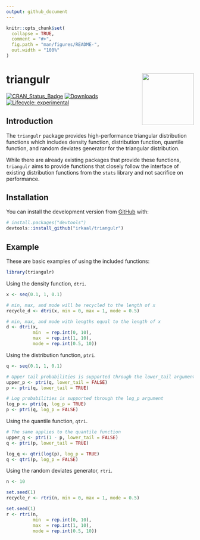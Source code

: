 ```yaml
---
output: github_document
---
```


<!-- README.md is generated from README.Rmd. Please edit that file -->

```r
knitr::opts_chunk$set(
  collapse = TRUE,
  comment = "#>",
  fig.path = "man/figures/README-",
  out.width = "100%"
)
```

# triangulr <a href="https://irkaal.github.io/triangulr"><img src="man/figures/logo.png" align="right" height="139" /></a>

[![CRAN_Status_Badge](http://www.r-pkg.org/badges/version/triangulr)](http://cran.r-project.org/web/packages/triangulr)
[![Downloads](http://cranlogs.r-pkg.org/badges/triangulr)](http://cran.rstudio.com/package=triangulr)
[![Lifecycle: experimental](https://img.shields.io/badge/lifecycle-experimental-orange.svg)](https://www.tidyverse.org/lifecycle/#experimental)

## Introduction

The `triangulr` package provides high-performance triangular distribution
functions which includes density function, distribution function, quantile
function, and random deviates generator for the triangular distribution.

While there are already existing packages that provide these functions,
`triangulr` aims to provide functions that closely follow the interface of
existing distribution functions from the `stats` library and not sacrifice on
performance.

## Installation

<!-- You can install the released version of triangulr from [CRAN](https://CRAN.R-project.org) with: -->

<!-- ``` r -->
<!-- install.packages("triangulr") -->
<!-- ``` -->

<!-- And the development version from [GitHub](https://github.com/) with: -->
You can install the development version from [GitHub](https://github.com/) with:

``` r
# install.packages("devtools")
devtools::install_github("irkaal/triangulr")
```
## Example

These are basic examples of using the included functions:

```r
library(triangulr)
```

Using the density function, `dtri`.

```r
x <- seq(0.1, 1, 0.1)

# min, max, and mode will be recycled to the length of x
recycle_d <- dtri(x, min = 0, max = 1, mode = 0.5)

# min, max, and mode with lengths equal to the length of x
d <- dtri(x,
          min  = rep.int(0, 10),
          max  = rep.int(1, 10),
          mode = rep.int(0.5, 10))
```

Using the distribution function, `ptri`.

```r
q <- seq(0.1, 1, 0.1)

# Upper tail probabilities is supported through the lower_tail argument
upper_p <- ptri(q, lower_tail = FALSE)
p <- ptri(q, lower_tail = TRUE)

# Log probabilities is supported through the log_p argument
log_p <- ptri(q, log_p = TRUE)
p <- ptri(q, log_p = FALSE)
```

Using the quantile function, `qtri`.

```r
# The same applies to the quantile function
upper_q <- ptri(1 - p, lower_tail = FALSE)
q <- ptri(p, lower_tail = TRUE)

log_q <- qtri(log(p), log_p = TRUE)
q <- qtri(p, log_p = FALSE)
```

Using the random deviates generator, `rtri`.

```r
n <- 10

set.seed(1)
recycle_r <- rtri(n, min = 0, max = 1, mode = 0.5)

set.seed(1)
r <- rtri(n,
          min  = rep.int(0, 10),
          max  = rep.int(1, 10),
          mode = rep.int(0.5, 10))
```
